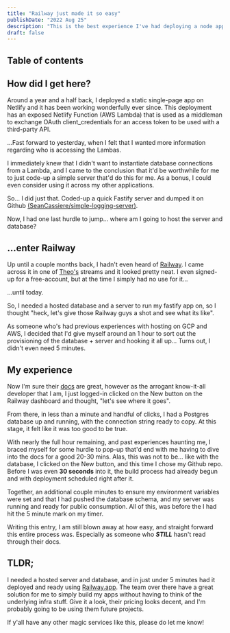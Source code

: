 ```yaml
---
title: "Railway just made it so easy"
publishDate: "2022 Aug 25"
description: "This is the best experience I've had deploying a node application."
draft: false
---
```


## Table of contents

## How did I get here?

Around a year and a half back, I deployed a static single-page app on Netlify and it has been working wonderfully ever since. This deployment has an exposed Netlify Function (AWS Lambda) that is used as a middleman to exchange OAuth client_credentials for an access token to be used with a third-party API.

...Fast forward to yesterday, when I felt that I wanted more information regarding who is accessing the Lambas.

I immediately knew that I didn't want to instantiate database connections from a Lambda, and I came to the conclusion that it'd be worthwhile for me to just code-up a simple server that'd do this for me. As a bonus, I could even consider using it across my other applications.

So... I did just that. Coded-up a quick Fastify server and dumped it on Github [(SeanCassiere/simple-logging-server)](https://github.com/SeanCassiere/simple-logging-server).

Now, I had one last hurdle to jump... where am I going to host the server and database?

## ...enter Railway

Up until a couple months back, I hadn't even heard of [Railway](https://railway.app?referralCode=k9d2VP). I came across it in one of [Theo's](https://twitch.tv/theo) streams and it looked pretty neat. I even signed-up for a free-account, but at the time I simply had no use for it...

...until today.

So, I needed a hosted database and a server to run my fastify app on, so I thought "heck, let's give those Railway guys a shot and see what its like".

As someone who's had previous experiences with hosting on GCP and AWS, I decided that I'd give myself around an 1 hour to sort out the provisioning of the database + server and hooking it all up... Turns out, I didn't even need 5 minutes.

## My experience

Now I'm sure their [docs](https://docs.railway.app) are great, however as the arrogant know-it-all developer that I am, I just logged-in clicked on the New button on the Railway dashboard and thought, "let's see where it goes".

From there, in less than a minute and handful of clicks, I had a Postgres database up and running, with the connection string ready to copy. At this stage, it felt like it was too good to be true.

With nearly the full hour remaining, and past experiences haunting me, I braced myself for some hurdle to pop-up that'd end with me having to dive into the docs for a good 20-30 mins. Alas, this was not to be... like with the database, I clicked on the New button, and this time I chose my Github repo. Before I was even **30 seconds** into it, the build process had already begun and with deployment scheduled right after it.

Together, an additional couple minutes to ensure my environment variables were set and that I had pushed the database schema, and my server was running and ready for public consumption. All of this, was before the I had hit the 5 minute mark on my timer.

Writing this entry, I am still blown away at how easy, and straight forward this entire process was. Especially as someone who **_STILL_** hasn't read through their docs.

## TLDR;

I needed a hosted server and database, and in just under 5 minutes had it deployed and ready using [Railway.app](https://railway.app?referralCode=k9d2VP). The team over there have a great solution for me to simply build my apps without having to think of the underlying infra stuff. Give it a look, their pricing looks decent, and I'm probably going to be using them future projects.

If y'all have any other magic services like this, please do let me know!
